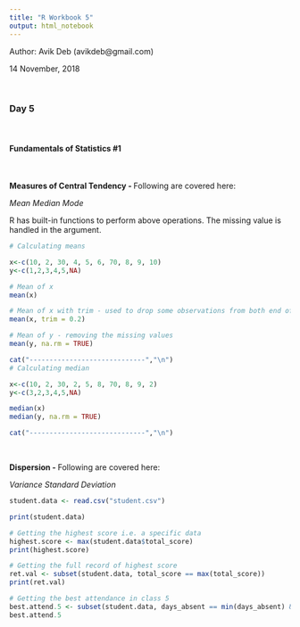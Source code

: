```yaml
---
title: "R Workbook 5"
output: html_notebook
---
```

Author: Avik Deb (avikdeb@gmail.com)

14 November, 2018

<br>

### Day 5

<br>

#### Fundamentals of Statistics #1

<br>

<b>Measures of Central Tendency - </b> Following are covered here:

*Mean*
*Median*
*Mode* 

R has built-in functions to perform above operations. The missing value is handled in the argument.

```r

# Calculating means

x<-c(10, 2, 30, 4, 5, 6, 70, 8, 9, 10)
y<-c(1,2,3,4,5,NA)

# Mean of x
mean(x)

# Mean of x with trim - used to drop some observations from both end of the sorted vector - 0.2 means remove 2 elements from both ends
mean(x, trim = 0.2)

# Mean of y - removing the missing values
mean(y, na.rm = TRUE)

cat("-----------------------------","\n")
# Calculating median

x<-c(10, 2, 30, 2, 5, 8, 70, 8, 9, 2)
y<-c(3,2,3,4,5,NA)

median(x)
median(y, na.rm = TRUE)

cat("-----------------------------","\n")



```

<br>
<b>Dispersion - </b> Following are covered here:

*Variance*
*Standard Deviation*

```r

student.data <- read.csv("student.csv")

print(student.data)

# Getting the highest score i.e. a specific data
highest.score <- max(student.data$total_score)
print(highest.score)

# Getting the full record of highest score
ret.val <- subset(student.data, total_score == max(total_score))
print(ret.val)

# Getting the best attendance in class 5
best.attend.5 <- subset(student.data, days_absent == min(days_absent) & class == 5)
best.attend.5

```